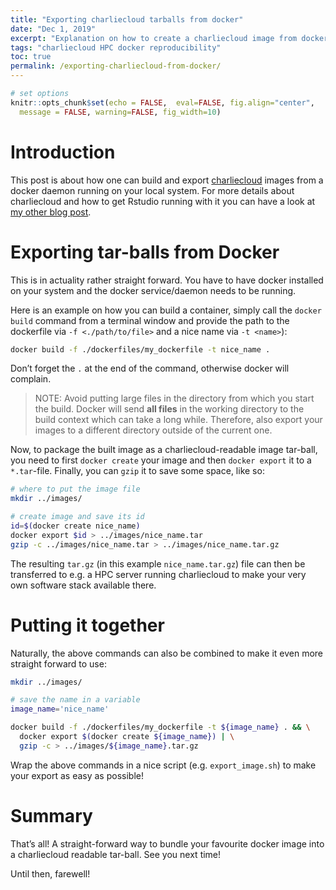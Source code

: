 ---
title: "Exporting charliecloud tarballs from docker"
date: "Dec 1, 2019"
excerpt: "Explanation on how to create a charliecloud image from docker"
tags: "charliecloud HPC docker reproducibility"
toc: true
permalink: /exporting-charliecloud-from-docker/
---

```{r setup, include=FALSE}
# set options
knitr::opts_chunk$set(echo = FALSE,  eval=FALSE, fig.align="center",
  message = FALSE, warning=FALSE, fig_width=10)
```

# Introduction
This post is about how one can build and export [charliecloud](https://github.com/hpc/charliecloud) images from a docker daemon running on your local system.
For more details about charliecloud and how to get Rstudio running with it you can have a look at [my other blog post](/rstudio-server-and-charliecloud).

# Exporting tar-balls from Docker
This is in actuality rather straight forward.
You have to have docker installed on your system and the docker service/daemon needs to be running.

Here is an example on how you can build a container, simply call the `docker build` command from a terminal window and provide the path to the dockerfile via `-f <./path/to/file>` and a nice name via `-t <name>`):

```{bash eval=FALSE}
docker build -f ./dockerfiles/my_dockerfile -t nice_name .
```

Don't forget the `.` at the end of the command, otherwise docker will complain.

> NOTE: Avoid putting large files in the directory from which you start the build. Docker will send **all files** in the working directory to the build context which can take a long while. Therefore, also export your images to a different directory outside of the current one.

Now, to package the built image as a charliecloud-readable image tar-ball, you need to first `docker create` your image and then `docker export` it to a `*.tar`-file. Finally, you can `gzip` it to save some space, like so:

```{bash eval=FALSE}
# where to put the image file
mkdir ../images/

# create image and save its id
id=$(docker create nice_name)
docker export $id > ../images/nice_name.tar
gzip -c ../images/nice_name.tar > ../images/nice_name.tar.gz
```

The resulting `tar.gz` (in this example `nice_name.tar.gz`) file can then be transferred to e.g. a HPC server running charliecloud to make your very own software stack available there.

# Putting it together
Naturally, the above commands can also be combined to make it even more straight forward to use:

```{bash eval=FALSE}
mkdir ../images/

# save the name in a variable
image_name='nice_name'

docker build -f ./dockerfiles/my_dockerfile -t ${image_name} . && \
  docker export $(docker create ${image_name}) | \
  gzip -c > ../images/${image_name}.tar.gz
```

Wrap the above commands in a nice script (e.g. `export_image.sh`) to make your export as easy as possible!

# Summary
That's all! A straight-forward way to bundle your favourite docker image into a charliecloud readable tar-ball. See you next time!

Until then, farewell!
